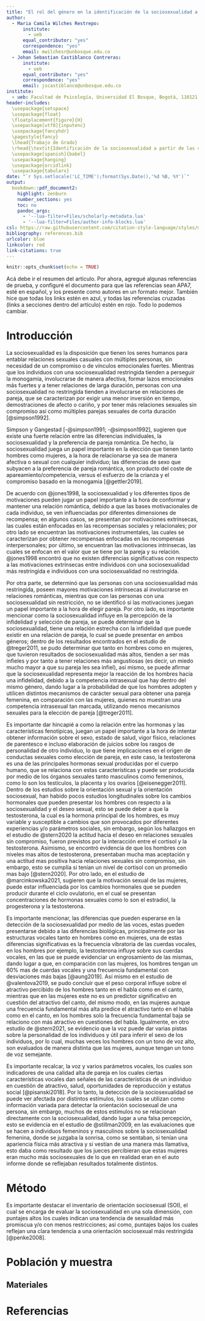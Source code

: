 ```yaml
---
title: "El rol del género en la identificación de la sociosexualidad a partir de las voces"
author:
  - Maria Camila Wilches Restrepo:
      institute:
        - ueb
      equal_contributor: "yes"
      correspondence: "yes"
      email: mwilchesr@unbosque.edu.co 
  - Johan Sebastian Castiblanco Contreras:
      institute:
        - ueb
      equal_contributor: "yes"
      correspondence: "yes"
      email: jscastiblanco@unbosque.edu.co
institute:
  - ueb: Facultad de Psicología, Universidad El Bosque, Bogotá, 110121, Colombia.
header-includes: 
  \usepackage{setspace}
  \usepackage{float} 
  \floatplacement{figure}{H}
  \usepackage[utf8]{inputenc}
  \usepackage{fancyhdr}
  \pagestyle{fancy}
  \lhead{Trabajo de Grado}
  \rhead{\textit{Identificación de la sociosexualidad a partir de las voces}}
  \usepackage[spanish]{babel}
  \usepackage{hanging}
  \usepackage{orcidlink}
  \usepackage{tabularx}
date: "`r Sys.setlocale('LC_TIME');format(Sys.Date(),'%d %B, %Y')`"
output:
  bookdown::pdf_document2:
    highlight: zenburn
    number_sections: yes
    toc: no
    pandoc_args:
      - '--lua-filter=Files/scholarly-metadata.lua'
      - '--lua-filter=Files/author-info-blocks.lua'
csl: https://raw.githubusercontent.com/citation-style-language/styles/master/apa.csl
bibliography: references.bib
urlcolor: blue
linkcolor: red
link-citations: true
---
```


```r
knitr::opts_chunk$set(echo = TRUE)
```

```{=latex}
------------------------------------------------------\-\newline
\begin{tabularx}{\textwidth}{@{\enskip}>{\fontseries{b}\selectfont}l@{:\enskip}X@{}}
Supervisión & Juan David Leongómez \orcidlink{0000-0002-0092-6298} \newline 
\textit{EvoCo: Laboratorio de Evolución y Comportamiento Humano} \newline
Facultad de Psicología \newline
Universidad El Bosque \newline
Email: \href{mailto:jleongomez@unbosque.edu.co}{jleongomez@unbosque.edu.co}. Web: \href{https://jdleongomez.info/es}{jdleongomez.info} \\
\end{tabularx}

\begin{center}
\rule{\textwidth}{.4pt}
\end{center}

\begingroup
\leftskip2em
\rightskip\leftskip
\begin{center}
\textbf{\large{Resumen}}
\end{center}
\par
```
Acá debe ir el resumen del artículo. Por ahora, agregué algunas referencias de prueba, y configuré el documento para que las referencias sean APA7, esté en español, y los presente como autores en un formato mejor. También hice que todas los links estén en azul, y todas las referencias cruzadas (links a secciones dentro del artículo) estén en rojo. Todo lo podemos cambiar.

```{=latex}
\par
\endgroup
```
# Introducción

La sociosexualidad es la disposición que tienen los seres humanos para entablar relaciones sexuales casuales con múltiples personas, sin necesidad de un compromiso o de vínculos emocionales fuertes. Mientras que los individuos con una sociosexualidad restringida tienden a perseguir la monogamia, involucrarse de manera afectiva, formar lazos emocionales más fuertes y a tener relaciones de larga duración, personas con una sociosexualidad no restringida tienden a involucrarse en relaciones de pareja, que se caracterizan por exigir una menor inversión en tiempo, demostraciones de afecto o cariño, y por tener más relaciones sexuales sin compromiso así como múltiples parejas sexuales de corta duración [@simpson1992].

Simpson y Gangestad [-@simpson1991; -@simpson1992], sugieren que existe una fuerte relación entre las diferencias individuales, la sociosexualidad y la preferencia de pareja romántica. De hecho, la sociosexualidad juega un papel importante en la elección que tienen tanto hombres como mujeres, a la hora de relacionarse ya sea de manera afectiva o sexual con cualquier individuo; las diferencias de sexo que subyacen a la preferencia de pareja romántica, son producto del coste de apareamiento/competencia, versus el esfuerzo de la crianza y el compromiso basado en la monogamia [@gettler2019].

De acuerdo con @jones1998, la sociosexualidad y los diferentes tipos de motivaciones pueden jugar un papel importante a la hora de conformar y mantener una relación romántica, debido a que las bases motivacionales de cada individuo, se ven influenciadas por diferentes dimensiones de recompensa; en algunos casos, se presentan por motivaciones extrínsecas, las cuales están enfocadas en las recompensas sociales y relacionales; por otro lado se encuentran las motivaciones instrumentales, las cuales se caracterizan por obtener recompensas enfocadas en las recompensas interpersonales; por último, se encuentran las motivaciones intrínsecas, las cuales se enfocan en el valor que se tiene por la pareja y su relación. @jones1998 encontró que no existen diferencias significativas con respecto a las motivaciones extrínsecas entre individuos con una sociosexualidad más restringida e individuos con una sociosexualidad no restringida.

Por otra parte, se determinó que las personas con una sociosexualidad más restringida, poseen mayores motivaciones intrínsecas al involucrarse en relaciones románticas, mientras que con las personas con una sociosexualidad sin restricción, no se identificó si las motivaciones juegan un papel importante a la hora de elegir pareja. Por otro lado, es importante mencionar como la sociosexualidad influye en la percepción de la infidelidad y selección de pareja, se puede determinar que la sociosexualidad, tiene una relación estrecha con la infidelidad que puede existir en una relación de pareja, lo cual se puede presentar en ambos géneros; dentro de los resultados encontrados en el estudio de @treger2011, se pudo determinar que tanto en hombres como en mujeres, que tuvieron resultados de sociosexualidad más altos, tienden a ser más infieles y por tanto a tener relaciones más angustiosas (es decir, un miedo mucho mayor a que su pareja les sea infiel), así mismo, se puede afirmar que la sociosexualidad representa mejor la reacción de los hombres hacia una infidelidad, debido a la competencia intrasexual que hay dentro del mismo género, dando lugar a la probabilidad de que los hombres adopten y utilicen distintos mecanismos de carácter sexual para obtener una pareja femenina, en comparación con las mujeres, quienes no muestran una competencia intrasexual tan marcada, utilizando menos mecanismos sexuales para la elección de pareja [@treger2011].

Es importante dar hincapié a como la relación entre las hormonas y las características fenotipicas, juegan un papel importante a la hora de intentar obtener información sobre el sexo, estado de salud, vigor físico, relaciones de parentesco e incluso elaboración de juicios sobre los rasgos de personalidad de otro individuo, lo que tiene implicaciones en el origen de conductas sexuales como elección de pareja, en este caso, la testosterona es una de las principales hormonas sexual producidas por el cuerpo humano, que se relaciona con estas características y puede ser producida por medio de los órganos sexuales tanto masculinos como femeninos, como lo son los testículos, la placenta y los ovarios [@eisenegger2011]. Dentro de los estudios sobre la orientación sexual y la orientación sociosexual, han habido pocos estudios longitudinales sobre los cambios hormonales que pueden presentar los hombres con respecto a la sociosexualidad y el deseo sexual, esto se puede deber a que la testosterona, la cual es la hormona principal de los hombres, es muy variable y susceptible a cambios que son provocados por diferentes experiencias y/o parámetros sociales, sin embargo, según los hallazgos en el estudio de @stern2020 la actitud hacia el deseo en relaciones sexuales sin compromiso, fueron previstos por la interacción entre el cortisol y la testosterona. Asimismo, se encontró evidencia de que los hombres con niveles mas altos de testosterona, presentaban mucha mas aceptación y una actitud mas positiva hacia relaciones sexuales sin compromiso, sin embargo, esto se cumplía si tenían un nivel de cortisol con un promedio mas bajo [@stern2020]. Por otro lado, en el estudio de @marcinkowska2021, sugieren que la motivación sexual de las mujeres, puede estar influenciada por los cambios hormonales que se pueden producir durante el ciclo ovulatorio, en el cual se presentan concentraciones de hormonas sexuales como lo son el estradiol, la progesterona y la testosterona.

Es importante mencionar, las diferencias que pueden esperarse en la detección de la sociosexualidad por medio de las voces, estas pueden presentarse debido a las diferencias biológicas, principalmente por las estructuras vocales tanto en hombres como en mujeres, una de estas diferencias significativas es la frecuencia vibratoria de las cuerdas vocales, en los hombres por ejemplo, la testosterona influye sobre sus cuerdas vocales, en las que se puede evidenciar un engrosamiento de las mismas, dando lugar a que, en comparación con las mujeres, los hombres tengan un 60% mas de cuerdas vocales y una frecuencia fundamental con desviaciones más bajas [@aung2019]. Así mismo en el estudio de @valentova2019, se pudo concluir que el peso corporal influye sobre el atractivo percibido de los hombres tanto en el habla como en el canto, mientras que en las mujeres este no es un predictor significativo en cuestión del atractivo del canto, del mismo modo, en las mujeres aunque una frecuencia fundamental más alta predice el atractivo tanto en el habla como en el canto, en los hombres solo la frecuencia fundamental baja se relaciono con más atractivo en cuestiones del habla. Igualmente, en otro estudio de @stern2021, se evidencio que la voz puede dar varias pistas sobre la personalidad de los individuos y útil para inferir el sexo de los individuos, por lo cual, muchas veces los hombres con un tono de voz alto, son evaluados de manera distinta que las mujeres, aunque tengan un tono de voz semejante.

Es importante recalcar, la voz y varios parámetros vocales, los cuales son indicadores de una calidad alta de pareja en los cuales ciertas características vocales dan señales de las características de un individuo en cuestión de atractivo, salud, oportunidades de reproducción y estatus social [@pisanski2018]. Por lo tanto, la detección de la sociosexualidad se puede ver afectada por distintos estímulos, los cuales se utilizan como información variada para detectar la orientación sociosexual de una persona, sin embargo, muchos de estos estímulos no se relacionan directamente con la sociosexualidad, dando lugar a una falsa percepción, esto se evidencia en el estudio de @stillman2009, en las evaluaciones que se hacen a individuos femeninos y masculinos sobre la sociosexualidad femenina, donde se juzgaba la sonrisa, como se sentaban, si tenían una apariencia física más atractiva y si vestían de una manera más llamativa, esto daba como resultado que los jueces percibieran que estas mujeres eran mucho más sociosexuales de lo que en realidad eran en el auto informe donde se reflejaban resultados totalmente distintos.

# Método

Es importante destacar el inventario de orientación sociosexual (SOI), el cual se encarga de evaluar la sociosexualidad en una sola dimensión, con puntajes altos los cuales indican una tendencia de sexualidad más promiscua y/o con menos restricciones; así como, puntajes bajos los cuales reflejan una clara tendencia a una orientación sociosexual más restringida [@penke2008].

# Población y muestra

## Materiales

# Referencias
